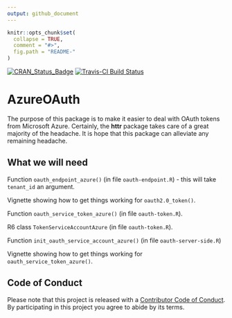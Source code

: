 ```yaml
---
output: github_document
---
```


<!-- README.md is generated from README.Rmd. Please edit that file -->

```r
knitr::opts_chunk$set(
  collapse = TRUE,
  comment = "#>",
  fig.path = "README-"
)
```

[![CRAN_Status_Badge](http://www.r-pkg.org/badges/version/AzureOAuth)](https://cran.r-project.org/package=AzureOAuth)
[![Travis-CI Build Status](https://travis-ci.org/ijlyttle/AzureOAuth.svg?branch=master)](https://travis-ci.org/ijlyttle/AzureOAuth)

# AzureOAuth

The purpose of this package is to make it easier to deal with OAuth tokens from Microsoft Azure. Certainly, the **httr** package takes care of a great majority of the headache. It is hope that this package can alleviate any remaining headache.

## What we will need

Function `oauth_endpoint_azure()` (in file `oauth-endpoint.R`) - this will take `tenant_id` an argument.

Vignette showing how to get things working for `oauth2.0_token()`.

Function `oauth_service_token_azure()` (in file `oauth-token.R`).

R6 class `TokenServiceAccountAzure` (in file `oauth-token.R`).

Function `init_oauth_service_account_azure()` (in file `oauth-server-side.R`)

Vignette showing how to get things working for `oauth_service_token_azure()`.

## Code of Conduct

Please note that this project is released with a [Contributor Code of Conduct](CONDUCT.md). By participating in this project you agree to abide by its terms.




